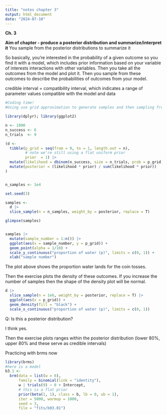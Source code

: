 ```yaml
---
title: "notes chapter 3"
output: html_document
date: "2024-07-10"
---
```




**Ch. 3**

**Aim of chapter - produce a posterior distribution and summarize/interpret it** 
You sample from the posterior distributions to summarize it


So basically, you're interested in the probability of a given outcome so you find it with a model, which includes prior information based on your variable of interests interactions with other variables. Then you take all the outcomes from the model and plot it. Then you sample from these outcomes to describe the probabilities of outcomes from your model. 

credible interval = compatibility interval, which indicates a range of parameter values compatible with the model and data



```r
#Coding time! 
#Using use grid approximation to generate samples and then sampling from it

library(dplyr); library(ggplot2)
```



```r
n <- 1000
n_success <- 6
n_trials  <- 9

(d <-
  tibble(p_grid = seq(from = 0, to = 1, length.out = n),
         # note we're still using a flat uniform prior
         prior  = 1) |>
  mutate(likelihood = dbinom(n_success, size = n_trials, prob = p_grid)) |> 
  mutate(posterior = (likelihood * prior) / sum(likelihood * prior))
)


n_samples <- 1e4

set.seed(3)

samples <-
  d |>
  slice_sample(n = n_samples, weight_by = posterior, replace = T)

glimpse(samples)


samples |>
  mutate(sample_number = 1:n()) |> 
  ggplot(aes(x = sample_number, y = p_grid)) +
  geom_point(alpha = 1/10) +
  scale_y_continuous("proportion of water (p)", limits = c(0, 1)) +
  xlab("sample number")
```

The plot above shows the proportion water lands for the coin tosses. 

Then the exercise plots the density of these outcomes. If you increase the number of samples then the shape of the density plot will be normal. 


```r
d |>
  slice_sample(n = 1e6, weight_by = posterior, replace = T) |>
  ggplot(aes(x = p_grid)) +
  geom_density(fill = "black") +
  scale_x_continuous("proportion of water (p)", limits = c(0, 1))
```

Q: Is this a posterior distribution?

I think yes.


Then the exercise plots ranges within the posterior distribution (lower 80%, upper 80% and these serve as credible intervals)


Practicing with brms now
```r
library(brms)
#here is a model
b3.1 <-
  brm(data = list(w = 6), 
      family = binomial(link = "identity"),
      w | trials(9) ~ 0 + Intercept,
      # this is a flat prior
      prior(beta(1, 1), class = b, lb = 0, ub = 1),
      iter = 5000, warmup = 1000,
      seed = 3,
      file = "fits/b03.01")
```
